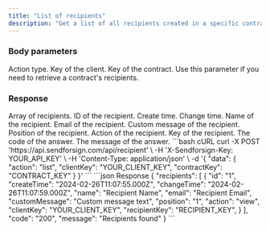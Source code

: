 ```yaml
---
title: "List of recipients"
description: "Get a list of all recipients created in a specific contract."
---
```


### Body parameters

<ParamField body="action" type="string" required>
  Action type.
</ParamField>

<ParamField body="clientKey" type="string" required>
  Key of the client.
</ParamField>

<ParamField body="contractKey" type="string">
  Key of the contract. Use this parameter if you need to retrieve a contract's recipients.
</ParamField>

### Response

  <ResponseField name="recipients" type="string">
    Array of recipients.

  <Expandable title="child attribute">

  <ResponseField name="id" type="string">
    ID of the recipient.
  </ResponseField>

  <ResponseField name="createTime" type="string">
    Create time.
  </ResponseField>

  <ResponseField name="changeTime" type="string">
    Change time.
  </ResponseField>

  <ResponseField name="fullname" type="string">
    Name of the recipient.
  </ResponseField>

  <ResponseField name="email" type="string">
    Email of the recipient.
  </ResponseField>

  <ResponseField name="customMessage" type="string">
    Custom message of the recipient.
  </ResponseField>

  <ResponseField name="position" type="string">
    Position of the recipient.
  </ResponseField>

  <ResponseField name="action" type="string">
    Action of the recipient.
  </ResponseField>
  
  <ResponseField name="recipientKey" type="string">
    Key of the recipient.
  </ResponseField>

  </Expandable>

  </ResponseField>

<ResponseField name="code" type="string">
  The code of the answer.
</ResponseField>

<ResponseField name="message" type="string">
  The message of the answer.
</ResponseField>

<RequestExample>
```bash cURL
curl -X POST 'https://api.sendforsign.com/api/recipient' \ 
     -H 'X-Sendforsign-Key: YOUR_API_KEY' \
     -H 'Content-Type: application/json' \
     -d '{ 
          "data": {
              "action": "list",
              "clientKey": "YOUR_CLIENT_KEY",
              "contractKey": "CONTRACT_KEY"				  }
     }'
```
</RequestExample>

<ResponseExample>
```json Response
{
    "recipients": [
        {
            "id": "1",
            "createTime": "2024-02-26T11:07:55.000Z",
            "changeTime": "2024-02-26T11:07:59.000Z",
            "name": "Recipient Name",
            "email": "Recipient Email",
            "customMessage": "Custom message text",
            "position": "1",
            "action": "view",
            "clientKey": "YOUR_CLIENT_KEY",
            "recipientKey": "RECIPIENT_KEY",
        }
    ],
    "code": "200",
    "message": "Recipients found"
}
```
</ResponseExample>
